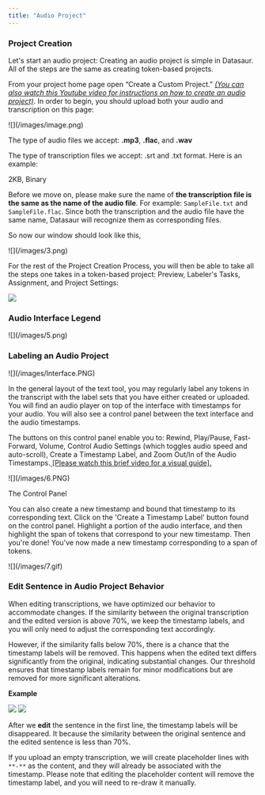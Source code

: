 ```yaml
---
title: "Audio Project"
---
```


### Project Creation

Let's start an audio project: Creating an audio project is simple in Datasaur. All of the steps are the same as creating token-based projects.

From your project home page open “Create a Custom Project.” [_(You can also watch this Youtube video for instructions on how to create an audio project)_](https://youtu.be/9IrY-xcta7w). In order to begin, you should upload both your audio and transcription on this page:

<Frame>![](/images/image.png)</Frame>

The type of audio files we accept: **.mp3**, **.flac**, and **.wav**

The type of transcription files we accept: .srt and .txt format. Here is an example:

<Card title="Sample.txt" icon="paperclip" href="/content/components/card-group">
  2KB, Binary
</Card>

Before we move on, please make sure the name of **the transcription file is the same as the name of the audio file**. For example: `SampleFile.txt` and `SampleFile.flac`. Since both the transcription and the audio file have the same name, Datasaur will recognize them as corresponding files.

So now our window should look like this,

<Frame>![](/images/3.png)</Frame>

For the rest of the Project Creation Process, you will then be able to take all the steps one takes in a token-based project: Preview, Labeler's Tasks, Assignment, and Project Settings:

<Frame caption="The preview step will only display the transcription. The Labeler's task step will only allow Token-based labeling.">
  <img src="/images/4.gif" />
</Frame>

### Audio Interface Legend

<Frame>![](/images/5.png)</Frame>

### Labeling an Audio Project

<Frame>![](/images/Interface.PNG)</Frame>

In the general layout of the text tool, you may regularly label any tokens in the transcript with the label sets that you have either created or uploaded. You will find an audio player on top of the interface with timestamps for your audio. You will also see a control panel between the text interface and the audio timestamps.

The buttons on this control panel enable you to: Rewind, Play/Pause, Fast-Forward, Volume, Control Audio Settings (which toggles audio speed and auto-scroll), Create a Timestamp Label, and Zoom Out/In of the Audio Timestamps.[ \[Please watch this brief video for a visual guide\].](https://www.loom.com/share/a0078486e0fc4fda8b26f0354e2c2100)

<Frame>![](/images/6.PNG)</Frame>

The Control Panel

You can also create a new timestamp and bound that timestamp to its corresponding text. Click on the 'Create a Timestamp Label' button found on the control panel. Highlight a portion of the audio interface, and then highlight the span of tokens that correspond to your new timestamp. Then you're done! You've now made a new timestamp corresponding to a span of tokens.

<Frame>![](/images/7.gif)</Frame>

### Edit Sentence in Audio Project Behavior

When editing transcriptions, we have optimized our behavior to accommodate changes. If the similarity between the original transcription and the edited version is above 70%, we keep the timestamp labels, and you will only need to adjust the corresponding text accordingly.

However, if the similarity falls below 70%, there is a chance that the timestamp labels will be removed. This happens when the edited text differs significantly from the original, indicating substantial changes. Our threshold ensures that timestamp labels remain for minor modifications but are removed for more significant alterations.

**Example**

<Frame caption="Labeled Timestamp">
  <img src="/images/8.png" />
</Frame>

<Frame caption="Edited Sentence">
  <img src="/images/9.png" />
</Frame>

After we **edit** the sentence in the first line, the timestamp labels will be disappeared. It because the similarity between the original sentence and the edited sentence is less than 70%.

If you upload an empty transcription, we will create placeholder lines with `**-**` as the content, and they will already be associated with the timestamp. Please note that editing the placeholder content will remove the timestamp label, and you will need to re-draw it manually.